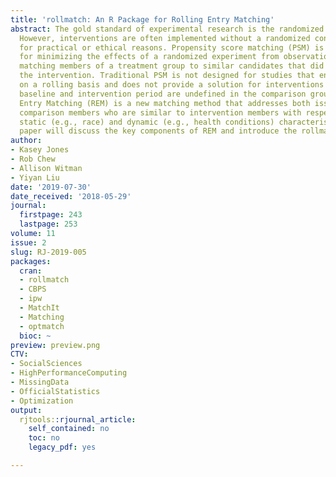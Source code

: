 ```yaml
---
title: 'rollmatch: An R Package for Rolling Entry Matching'
abstract: The gold standard of experimental research is the randomized control trial.
  However, interventions are often implemented without a randomized control group
  for practical or ethical reasons. Propensity score matching (PSM) is a popular method
  for minimizing the effects of a randomized experiment from observational data by
  matching members of a treatment group to similar candidates that did not receive
  the intervention. Traditional PSM is not designed for studies that enroll participants
  on a rolling basis and does not provide a solution for interventions in which the
  baseline and intervention period are undefined in the comparison group. Rolling
  Entry Matching (REM) is a new matching method that addresses both issues. REM selects
  comparison members who are similar to intervention members with respect to both
  static (e.g., race) and dynamic (e.g., health conditions) characteristics. This
  paper will discuss the key components of REM and introduce the rollmatch R package.
author:
- Kasey Jones
- Rob Chew
- Allison Witman
- Yiyan Liu
date: '2019-07-30'
date_received: '2018-05-29'
journal:
  firstpage: 243
  lastpage: 253
volume: 11
issue: 2
slug: RJ-2019-005
packages:
  cran:
  - rollmatch
  - CBPS
  - ipw
  - MatchIt
  - Matching
  - optmatch
  bioc: ~
preview: preview.png
CTV:
- SocialSciences
- HighPerformanceComputing
- MissingData
- OfficialStatistics
- Optimization
output:
  rjtools::rjournal_article:
    self_contained: no
    toc: no
    legacy_pdf: yes

---
```

